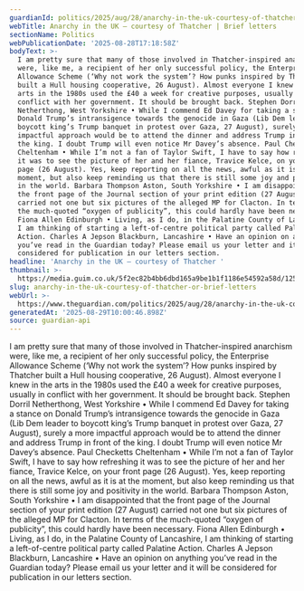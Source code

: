 ```yaml
---
guardianId: politics/2025/aug/28/anarchy-in-the-uk-courtesy-of-thatcher
webTitle: Anarchy in the UK – courtesy of Thatcher | Brief letters
sectionName: Politics
webPublicationDate: '2025-08-28T17:18:58Z'
bodyText: >-
  I am pretty sure that many of those involved in Thatcher-inspired anarchism
  were, like me, a recipient of her only successful policy, the Enterprise
  Allowance Scheme (‘Why not work the system’? How punks inspired by Thatcher
  built a Hull housing cooperative, 26 August). Almost everyone I knew in the
  arts in the 1980s used the £40 a week for creative purposes, usually in
  conflict with her government. It should be brought back. Stephen Dorril
  Netherthong, West Yorkshire • While I commend Ed Davey for taking a stance on
  Donald Trump’s intransigence towards the genocide in Gaza (Lib Dem leader to
  boycott king’s Trump banquet in protest over Gaza, 27 August), surely a more
  impactful approach would be to attend the dinner and address Trump in front of
  the king. I doubt Trump will even notice Mr Davey’s absence. Paul Checketts
  Cheltenham • While I’m not a fan of Taylor Swift, I have to say how refreshing
  it was to see the picture of her and her fiance, Travice Kelce, on your front
  page (26 August). Yes, keep reporting on all the news, awful as it is at the
  moment, but also keep reminding us that there is still some joy and positivity
  in the world. Barbara Thompson Aston, South Yorkshire • I am disappointed that
  the front page of the Journal section of your print edition (27 August)
  carried not one but six pictures of the alleged MP for Clacton. In terms of
  the much-quoted “oxygen of publicity”, this could hardly have been necessary.
  Fiona Allen Edinburgh • Living, as I do, in the Palatine County of Lancashire,
  I am thinking of starting a left-of-centre political party called Palatine
  Action. Charles A Jepson Blackburn, Lancashire • Have an opinion on anything
  you’ve read in the Guardian today? Please email us your letter and it will be
  considered for publication in our letters section.
headline: 'Anarchy in the UK – courtesy of Thatcher '
thumbnail: >-
  https://media.guim.co.uk/5f2ec82b4bb6dbd165a9be1b1f1186e54592a58d/125_0_1075_860/500.jpg
slug: anarchy-in-the-uk-courtesy-of-thatcher-or-brief-letters
webUrl: >-
  https://www.theguardian.com/politics/2025/aug/28/anarchy-in-the-uk-courtesy-of-thatcher
generatedAt: '2025-08-29T10:00:46.898Z'
source: guardian-api
---
```

I am pretty sure that many of those involved in Thatcher-inspired anarchism were, like me, a recipient of her only successful policy, the Enterprise Allowance Scheme (‘Why not work the system’? How punks inspired by Thatcher built a Hull housing cooperative, 26 August). Almost everyone I knew in the arts in the 1980s used the £40 a week for creative purposes, usually in conflict with her government. It should be brought back. Stephen Dorril Netherthong, West Yorkshire • While I commend Ed Davey for taking a stance on Donald Trump’s intransigence towards the genocide in Gaza (Lib Dem leader to boycott king’s Trump banquet in protest over Gaza, 27 August), surely a more impactful approach would be to attend the dinner and address Trump in front of the king. I doubt Trump will even notice Mr Davey’s absence. Paul Checketts Cheltenham • While I’m not a fan of Taylor Swift, I have to say how refreshing it was to see the picture of her and her fiance, Travice Kelce, on your front page (26 August). Yes, keep reporting on all the news, awful as it is at the moment, but also keep reminding us that there is still some joy and positivity in the world. Barbara Thompson Aston, South Yorkshire • I am disappointed that the front page of the Journal section of your print edition (27 August) carried not one but six pictures of the alleged MP for Clacton. In terms of the much-quoted “oxygen of publicity”, this could hardly have been necessary. Fiona Allen Edinburgh • Living, as I do, in the Palatine County of Lancashire, I am thinking of starting a left-of-centre political party called Palatine Action. Charles A Jepson Blackburn, Lancashire • Have an opinion on anything you’ve read in the Guardian today? Please email us your letter and it will be considered for publication in our letters section.
